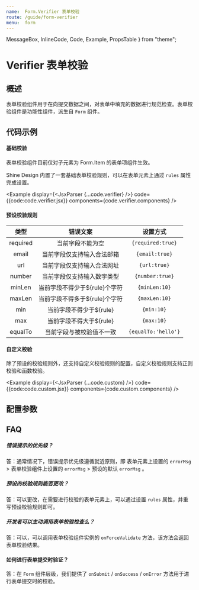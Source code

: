```yaml
---
name:  Form.Verifier 表单校验
route: /guide/form-verifier
menu:  form
---
```


  MessageBox,
  InlineCode,
  Code,
  Example,
  PropsTable
} from "theme";

# Verifier 表单校验

## 概述

表单校验组件用于在向提交数据之间，对表单中填充的数据进行规范检查。表单校验组件是功能性组件，派生自 `Form` 组件。

## 代码示例

#### 基础校验

<MessageBox messageType="danger">
  表单校验组件目前仅对子元素为 Form.Item 的表单项组件生效。
</MessageBox>

Shine Design 内置了一套基础表单校验规则，可以在表单元素上通过 `rules` 属性完成设置。

<Example
  display={<JsxParser {...code.verifier} />}
  code={{code:code.verifier.jsx}}
  components={code.verifier.components}
/>


#### 预设校验规则

|  类型  |     错误文案     | 设置方式  |
| :----: | :------------: | :---:
| required |      当前字段不能为空      | `{required:true}` |
| email | 当前字段仅支持输入合法邮箱 |  `{email:true}` |
| url |       当前字段仅支持输入合法网址       | `{url:true}` |
| number |       当前字段仅支持输入数字类型       | `{number:true}` |
| minLen |       当前字段不得少于${rule}个字符       | `{minLen:10}` |
| maxLen |       当前字段不得多于${rule}个字符       | `{maxLen:10}` |
| min |       当前字段不得少于${rule}       | `{min:10}` |
| max |       当前字段不得大于${rule}      | `{max:10}` |
| equalTo |       当前字段与被校验值不一致     | `{equalTo:'hello'}` |

#### 自定义校验

除了预设的校验规则外，还支持自定义校验规则的配置，自定义校验规则支持正则校验和函数校验。

<Example
  display={<JsxParser {...code.custom} />}
  code={{code:code.custom.jsx}}
  components={code.custom.components}
/>

## 配置参数

<PropsTable of={Form.Verifier} />

## FAQ

##### 错误提示的优先级？
答：通常情况下，错误提示优先级遵循就近原则，即 表单元素上设置的 `errorMsg` > 表单校验组件上设置的 `errorMsg` > 预设的默认 `errorMsg` 。

##### 预设的校验规则能否更改？
答：可以更改，在需要进行校验的表单元素上，可以通过设置 `rules` 属性，并重写预设校验规则即可。

##### 开发者可以主动调用表单校验检查么？
答：可以，可以调用表单校验组件实例的 `onForceValidate` 方法，该方法会返回表单校验结果。

#### 如何进行表单提交时验证？
答：在 `Form` 组件层级，我们提供了 `onSubmit` / `onSuccess` / `onError` 方法用于进行表单提交时的校验。
